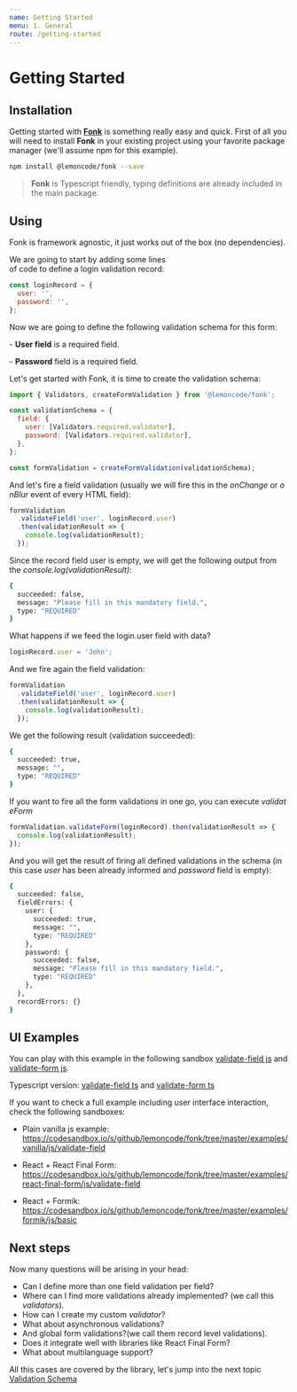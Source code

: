 ```yaml
---
name: Getting Started
menu: 1. General
route: /getting-started
---
```


# Getting Started

## Installation

Getting started with [**Fonk**](https://github.com/Lemoncode/fonk) is something really easy and quick. First of all you will need to install **Fonk** in your existing project using your favorite package manager (we'll assume npm for this example).

```bash
npm install @lemoncode/fonk --save
```

> **Fonk** is Typescript friendly, typing definitions are already included in the main package.

## Using

Fonk is framework agnostic, it just works out of the box (no dependencies).

We are going to start by adding some lines of code to define a login validation record:

```javascript
const loginRecord = {
  user: '',
  password: '',
};
```

Now we are going to define the following validation schema for this form:

- **User field** is a required field.

- **Password** field is a required field.

Let's get started with Fonk, it is time to create the validation schema:

```javascript
import { Validators, createFormValidation } from '@lemoncode/fonk';

const validationSchema = {
  field: {
    user: [Validators.required.validator],
    password: [Validators.required.validator],
  },
};

const formValidation = createFormValidation(validationSchema);
```

And let's fire a field validation (usually we will fire this in the *onChange* or *onBlur* event of every HTML field):

```javascript
formValidation
  .validateField('user', loginRecord.user)
  .then(validationResult => {
    console.log(validationResult);
  });
```

Since the record field user is empty, we will get the following output from the _console.log(validationResult)_:

```bash
{
  succeeded: false,
  message: "Please fill in this mandatory field.",
  type: "REQUIRED"
}
```

What happens if we feed the login.user field with data?

```javascript
loginRecord.user = 'John';
```

And we fire again the field validation:

```javascript
formValidation
  .validateField('user', loginRecord.user)
  .then(validationResult => {
    console.log(validationResult);
  });
```

We get the following result (validation succeeded):

```bash
{
  succeeded: true,
  message: "",
  type: "REQUIRED"
}
```

If you want to fire all the form validations in one go, you can execute *validateForm*

```javascript
formValidation.validateForm(loginRecord).then(validationResult => {
  console.log(validationResult);
});
```

And you will get the result of firing all defined validations in the schema (in this case _user_ has been
already informed and _password_ field is empty):

```bash
{
  succeeded: false,
  fieldErrors: {
    user: {
      succeeded: true,
      message: "",
      type: "REQUIRED"
    },
    password: {
      succeeded: false,
      message: "Please fill in this mandatory field.",
      type: "REQUIRED"
    },
  },
  recordErrors: {}
}
```

## UI Examples

You can play with this example in the following sandbox [validate-field js](https://codesandbox.io/s/github/lemoncode/fonk/tree/master/examples/vanilla/js/validate-field) and [validate-form js](https://codesandbox.io/s/github/lemoncode/fonk/tree/master/examples/vanilla/js/validate-form).

Typescript version: [validate-field ts](https://codesandbox.io/s/github/lemoncode/fonk/tree/master/examples/vanilla/ts/validate-field) and [validate-form ts](https://codesandbox.io/s/github/lemoncode/fonk/tree/master/examples/vanilla/ts/validate-form)

If you want to check a full example including user interface interaction, check the following sandboxes:

- Plain vanilla js example: https://codesandbox.io/s/github/lemoncode/fonk/tree/master/examples/vanilla/js/validate-field

- React + React Final Form: https://codesandbox.io/s/github/lemoncode/fonk/tree/master/examples/react-final-form/js/validate-field

- React + Formik: https://codesandbox.io/s/github/lemoncode/fonk/tree/master/examples/formik/js/basic

## Next steps

Now many questions will be arising in your head:

- Can I define more than one field validation per field?
- Where can I find more validations already implemented? (we call this _validators_).
- How can I create my custom _validator_?
- What about asynchronous validations?
- And global form validations?(we call them record level validations).
- Does it integrate well with libraries like React Final Form?
- What about multilanguage support?

All this cases are covered by the library, let's jump into the next topic
[Validation Schema](/validation-schema)
